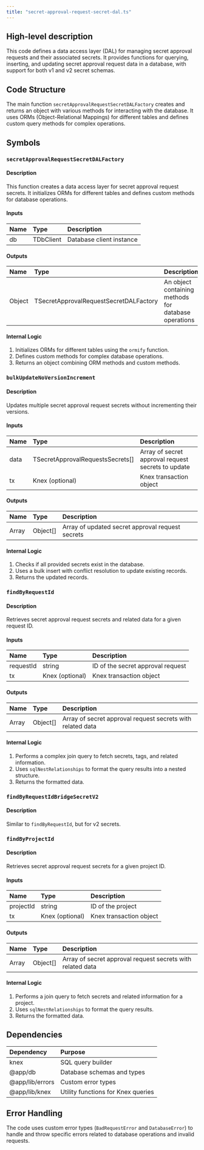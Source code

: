 ```yaml
---
title: "secret-approval-request-secret-dal.ts"
---
```


## High-level description
This code defines a data access layer (DAL) for managing secret approval requests and their associated secrets. It provides functions for querying, inserting, and updating secret approval request data in a database, with support for both v1 and v2 secret schemas.

## Code Structure
The main function `secretApprovalRequestSecretDALFactory` creates and returns an object with various methods for interacting with the database. It uses ORMs (Object-Relational Mappings) for different tables and defines custom query methods for complex operations.

## Symbols

### `secretApprovalRequestSecretDALFactory`
#### Description
This function creates a data access layer for secret approval request secrets. It initializes ORMs for different tables and defines custom methods for database operations.

#### Inputs
| Name | Type | Description |
|:-----|:-----|:------------|
| db | TDbClient | Database client instance |

#### Outputs
| Name | Type | Description |
|:-----|:-----|:------------|
| Object | TSecretApprovalRequestSecretDALFactory | An object containing methods for database operations |

#### Internal Logic
1. Initializes ORMs for different tables using the `ormify` function.
2. Defines custom methods for complex database operations.
3. Returns an object combining ORM methods and custom methods.

### `bulkUpdateNoVersionIncrement`
#### Description
Updates multiple secret approval request secrets without incrementing their versions.

#### Inputs
| Name | Type | Description |
|:-----|:-----|:------------|
| data | TSecretApprovalRequestsSecrets[] | Array of secret approval request secrets to update |
| tx | Knex (optional) | Knex transaction object |

#### Outputs
| Name | Type | Description |
|:-----|:-----|:------------|
| Array | Object[] | Array of updated secret approval request secrets |

#### Internal Logic
1. Checks if all provided secrets exist in the database.
2. Uses a bulk insert with conflict resolution to update existing records.
3. Returns the updated records.

### `findByRequestId`
#### Description
Retrieves secret approval request secrets and related data for a given request ID.

#### Inputs
| Name | Type | Description |
|:-----|:-----|:------------|
| requestId | string | ID of the secret approval request |
| tx | Knex (optional) | Knex transaction object |

#### Outputs
| Name | Type | Description |
|:-----|:-----|:------------|
| Array | Object[] | Array of secret approval request secrets with related data |

#### Internal Logic
1. Performs a complex join query to fetch secrets, tags, and related information.
2. Uses `sqlNestRelationships` to format the query results into a nested structure.
3. Returns the formatted data.

### `findByRequestIdBridgeSecretV2`
#### Description
Similar to `findByRequestId`, but for v2 secrets.

### `findByProjectId`
#### Description
Retrieves secret approval request secrets for a given project ID.

#### Inputs
| Name | Type | Description |
|:-----|:-----|:------------|
| projectId | string | ID of the project |
| tx | Knex (optional) | Knex transaction object |

#### Outputs
| Name | Type | Description |
|:-----|:-----|:------------|
| Array | Object[] | Array of secret approval request secrets with related data |

#### Internal Logic
1. Performs a join query to fetch secrets and related information for a project.
2. Uses `sqlNestRelationships` to format the query results.
3. Returns the formatted data.

## Dependencies
| Dependency | Purpose |
|:-----------|:--------|
| knex | SQL query builder |
| @app/db | Database schemas and types |
| @app/lib/errors | Custom error types |
| @app/lib/knex | Utility functions for Knex queries |

## Error Handling
The code uses custom error types (`BadRequestError` and `DatabaseError`) to handle and throw specific errors related to database operations and invalid requests.